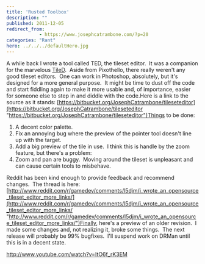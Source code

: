 ```yaml
---
title: 'Rusted Toolbox'
description: ""
published: 2011-12-05
redirect_from: 
            - https://www.josephcatrambone.com/?p=20
categories: "Rant"
hero: ../../../defaultHero.jpg
---
```

A while back I wrote a tool called TED, the tileset editor.  It was a companion for the marvelous [TileD](http://www.mapeditor.org/ "TileD").  Aside from Pixothello, there really weren't any good tileset editors.  One can work in Photoshop, absolutely, but it's designed for a more general purpose.  It might be time to dust off the code and start fiddling again to make it more usable and, of importance, easier for someone else to step in and diddle with the code.Here is a link to the source as it stands: [https://bitbucket.org/JosephCatrambone/tileseteditor](https://bitbucket.org/JosephCatrambone/tileseteditor "https://bitbucket.org/JosephCatrambone/tileseteditor")Things to be done:

1. A decent color palette.
2. Fix an annoying bug where the preview of the pointer tool doesn't line up with the target.
3. Add a big preview of the tile in use.  I think this is handle by the zoom feature, but there's a problem:
4. Zoom and pan are buggy.  Moving around the tileset is unpleasant and can cause certain tools to misbehave.

Reddit has been kind enough to provide feedback and recommend changes.  The thread is here: [http://www.reddit.com/r/gamedev/comments/l5djm/i_wrote_an_opensource_tileset_editor_more_links/](http://www.reddit.com/r/gamedev/comments/l5djm/i_wrote_an_opensource_tileset_editor_more_links/ "http://www.reddit.com/r/gamedev/comments/l5djm/i_wrote_an_opensource_tileset_editor_more_links/")Finally, here's a preview of an older revision.  I made some changes and, not realizing it, broke some things.  The next release will probably be 99% bugfixes.  I'll suspend work on DRMan until this is in a decent state.

http://www.youtube.com/watch?v=ItO6f_rK3EM
